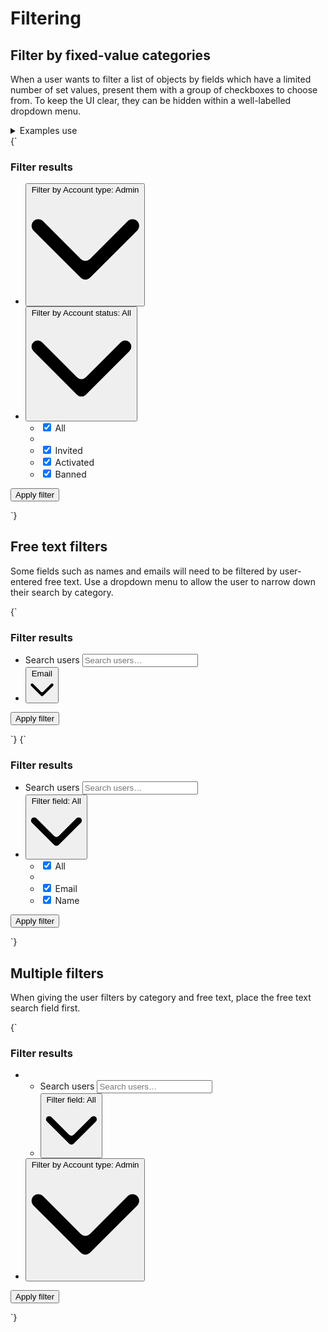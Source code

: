 
<Meta title="UI/Data/Filtering" />

# Filtering

## Filter by fixed-value categories

When a user wants to filter a list of objects by fields which have a limited number of set values, present them with a group of checkboxes to choose from. To keep the UI clear, they can be hidden within a well-labelled dropdown menu.

<details class="u-margin-xl--y">
  <summary class="u-h4 u-font--medium">Examples use</summary>
  <ul>
    <li><a href="/docs/atoms-button-base--button-element">a-button</a></li>
    <li><a href="/docs/atoms-button-ui--ui">a-button--ui</a></li>
    <li><a href="/docs/atoms-button-menu--menu">a-button--menu</a></li>
    <li><a href="/docs/atoms-dropdown--dropdown">a-dropdown</a></li>
    <li><a href="/docs/organisms-ui-group--ui-group-buttons">o-ui-group</a></li>
    <li><a href="/docs/utilities-flex--flex">u-flex</a></li>
    <li><a href="/docs/utilities-box-alignment--items-center">u-items-center</a></li>
    <li><a href="/docs/atoms-icon--icon">a-icon</a></li>
    <li><a href="/docs/atoms-list-reset--list-reset">a-list-reset</a></li>
    <li><a href="/docs/utilities-typography--typography">u-h6</a></li>
    <li><a href="/docs/utilities-margin--margin-m">u-margin</a></li>
    <li><a href="/docs/utilities-overflow--overflow-y">u-overflow--y</a></li>
    <li><a href="/docs/utilities-relative--relative">u-relative</a></li>
    <li><a href="/docs/utilities-sr-only--sr-only">u-sr-only</a></li>
  </ul>
</details>

<Canvas>
  <Story name="Filter by preset values">
    {`
      <div style="min-height: 15rem;">
        <form action="" method="POST" class="u-flex u-items-center" role="search">
          <h3 class="u-sr-only">Filter results</h3>
          <ul class="a-list-reset u-flex">
            <li class="u-relative u-margin-xs--right">
              <button type="button" class="a-button a-button--ui" title="Filter by category" aria-controls="dropdown-1" aria-expanded="false">
                <span class="u-sr-only">Filter by</span>
                <span class="a-button__label">Account type: Admin</span>
                <svg class="a-button__icon a-icon a-icon--m" xmlns="http://www.w3.org/2000/svg" viewBox="0 0 100 100">
                  <path d="M2.78,32.83a6.07,6.07,0,0,1,8.58-8.59L45.71,58.59a6.07,6.07,0,0,0,8.58,0L88.64,24.24a6.07,6.07,0,1,1,8.58,8.59L54.29,75.76a6.07,6.07,0,0,1-8.58,0Z" fill-rule="evenodd"/>
                </svg>
              </button>
            </li>
            <li class="u-relative">
              <button type="button" class="a-button a-button--ui u-margin-m--right" title="Add filter" aria-controls="dropdown-1" aria-expanded="true">
                <span class="u-sr-only">Filter by</span>
                <span class="a-button__label">Account status: All</span>
                <svg class="a-button__icon a-icon a-icon--m" xmlns="http://www.w3.org/2000/svg" viewBox="0 0 100 100">
                  <path d="M2.78,32.83a6.07,6.07,0,0,1,8.58-8.59L45.71,58.59a6.07,6.07,0,0,0,8.58,0L88.64,24.24a6.07,6.07,0,1,1,8.58,8.59L54.29,75.76a6.07,6.07,0,0,1-8.58,0Z" fill-rule="evenodd"/>
                </svg>
              </button>
              <ul class="a-dropdown u-overflow--y a-list-reset u-margin-s--top" aria-hidden="false" id="dropdown-1">
                <li>
                  <label class="a-button a-button--menu u-h6 u-flex u-items-center">
                    <input type="checkbox" name="all" checked />
                    All
                  </label>
                </li>
                <li role="separator"></li>
                <li>
                  <label class="a-button a-button--menu u-h6 u-flex u-items-center">
                    <input type="checkbox" name="invited" checked />
                    Invited
                  </label>
                </li>
                <li>
                  <label class="a-button a-button--menu u-h6 u-flex u-items-center">
                    <input type="checkbox" name="activated" checked />
                    Activated
                  </label>
                </li>
                <li>
                  <label class="a-button a-button--menu u-h6 u-flex u-items-center">
                    <input type="checkbox" name="banned" checked />
                    Banned
                  </label>
                </li>
              </ul>
            </li>
          </ul>
          <button class="a-button u-sr-only" type="submit">Apply filter</button>
        </form>
      </div>
    `}
  </Story>
</Canvas>

## Free text filters

Some fields such as names and emails will need to be filtered by user-entered free text. Use a dropdown menu to allow the user to narrow down their search by category.

<Canvas isColumn>
  <Story name="Filter by free text">
    {`
      <form action="" method="POST" role="search">
        <h3 class="u-sr-only">Filter results</h3>
        <ul class="o-ui-group u-flex a-list-reset">
          <li class="u-flex">
            <label for="search_users" class="u-sr-only">Search users</label>
            <input type="search" id="search_users" class="o-ui-group__item u-round-0--tr u-round-0--br" placeholder="Search users…" />
          </li>
          <li class="u-flex u-relative">
            <button type="button" class="a-button a-button--ui u-round-0--tl u-round-0--bl">
              <span class="a-button__label">Email</span>
              <svg class="a-button__icon a-icon a-icon--m" xmlns="http://www.w3.org/2000/svg" viewBox="0 0 100 100" aria-hidden="true">
                <path d="M2.78,32.83a6.07,6.07,0,0,1,8.58-8.59L45.71,58.59a6.07,6.07,0,0,0,8.58,0L88.64,24.24a6.07,6.07,0,1,1,8.58,8.59L54.29,75.76a6.07,6.07,0,0,1-8.58,0Z" fill-rule="evenodd"/>
              </svg>
            </button>
          </li>
        </ul>
        <button class="a-button u-sr-only" type="submit">Apply filter</button>
      </form>
    `}
  </Story>
  <Story name="Filter by free text, dropdown active">
    {`
      <div style="min-height: 10rem">
        <form action="" method="POST" role="search">
          <h3 class="u-sr-only">Filter results</h3>
          <ul class="o-ui-group u-flex a-list-reset">
            <li class="u-flex">
              <label for="search_users" class="u-sr-only">Search users</label>
              <input type="search" id="search_users" class="o-ui-group__item u-round-0--tr u-round-0--br" placeholder="Search users…" />
            </li>
            <li class="u-flex u-relative">
              <button type="button" class="a-button a-button--ui u-round-0--tl u-round-0--bl" aria-controls="dropdown-1" aria-expanded="true">
                <span class="u-sr-only">Filter field:</span>
                <span class="a-button__label">All</span>
                <svg class="a-button__icon a-icon a-icon--m" xmlns="http://www.w3.org/2000/svg" viewBox="0 0 100 100" aria-hidden="true">
                  <path d="M2.78,32.83a6.07,6.07,0,0,1,8.58-8.59L45.71,58.59a6.07,6.07,0,0,0,8.58,0L88.64,24.24a6.07,6.07,0,1,1,8.58,8.59L54.29,75.76a6.07,6.07,0,0,1-8.58,0Z" fill-rule="evenodd"/>
                </svg>
              </button>
              <ul class="a-dropdown a-dropdown--reverse u-overflow--y a-list-reset u-margin-s--top" aria-hidden="false" id="dropdown-1">
                <li>
                  <label class="a-button a-button--menu u-h6 u-flex u-items-center">
                    <input type="checkbox" name="all" checked />
                    All
                  </label>
                </li>
                <li role="separator"></li>
                <li>
                  <label class="a-button a-button--menu u-h6 u-flex u-items-center">
                    <input type="checkbox" name="user_email" checked />
                    Email
                  </label>
                </li>
                <li>
                  <label class="a-button a-button--menu u-h6 u-flex u-items-center">
                    <input type="checkbox" name="user_name" checked />
                    Name
                  </label>
                </li>
              </ul>
            </li>
          </ul>
          <button class="a-button u-sr-only" type="submit">Apply filter</button>
        </form>
      </div>
    `}
  </Story>
</Canvas>

## Multiple filters

When giving the user filters by category and free text, place the free text search field first.

<Canvas>
  <Story name="Filter by free text and categories">
    {`
      <form action="" method="POST" role="search">
        <h3 class="u-sr-only">Filter results</h3>
        <ul class="a-list-reset u-flex u-items-center">
          <li class="u-margin-xs--right">
            <ul class="o-ui-group u-flex a-list-reset">
              <li class="u-flex">
                <label for="search_users" class="u-sr-only">Search users</label>
                <input type="search" id="search_users" class="o-ui-group__item u-round-0--tr u-round-0--br" placeholder="Search users…" />
              </li>
              <li class="u-flex u-relative">
                <button type="button" class="a-button a-button--ui u-round-0--tl u-round-0--bl" aria-controls="dropdown-1" aria-expanded="false">
                  <span class="u-sr-only">Filter field:</span>
                  <span class="a-button__label">All</span>
                  <svg class="a-button__icon a-icon a-icon--m" xmlns="http://www.w3.org/2000/svg" viewBox="0 0 100 100" aria-hidden="true">
                    <path d="M2.78,32.83a6.07,6.07,0,0,1,8.58-8.59L45.71,58.59a6.07,6.07,0,0,0,8.58,0L88.64,24.24a6.07,6.07,0,1,1,8.58,8.59L54.29,75.76a6.07,6.07,0,0,1-8.58,0Z" fill-rule="evenodd"/>
                  </svg>
                </button>
              </li>
            </ul>
          </li>
          <li>
            <button type="button" class="a-button a-button--ui" title="Filter by category" aria-controls="dropdown-1" aria-expanded="false">
              <span class="u-sr-only">Filter by</span>
              <span class="a-button__label">Account type: Admin</span>
              <svg class="a-button__icon a-icon a-icon--m" xmlns="http://www.w3.org/2000/svg" viewBox="0 0 100 100">
                <path d="M2.78,32.83a6.07,6.07,0,0,1,8.58-8.59L45.71,58.59a6.07,6.07,0,0,0,8.58,0L88.64,24.24a6.07,6.07,0,1,1,8.58,8.59L54.29,75.76a6.07,6.07,0,0,1-8.58,0Z" fill-rule="evenodd"/>
              </svg>
            </button>
          </li>
        </ul>
        <button class="a-button u-sr-only" type="submit">Apply filter</button>
      </form>
    `}
  </Story>
</Canvas>
